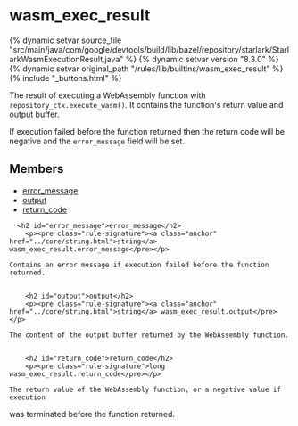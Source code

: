 <html devsite>
<head>
  <meta name="project_path" value="/_project.yaml">
  <meta name="book_path" value="/versions/8.3.0/_book.yaml">
</head>
<body>

<h1 class="page-title" id="modules.wasm_exec_result">wasm_exec_result</h1>

{% dynamic setvar source_file "src/main/java/com/google/devtools/build/lib/bazel/repository/starlark/StarlarkWasmExecutionResult.java" %}
{% dynamic setvar version "8.3.0" %}
{% dynamic setvar original_path "/rules/lib/builtins/wasm_exec_result" %}
{% include "_buttons.html" %}
<!-- {% raw %} -->

The result of executing a WebAssembly function with
<code>repository_ctx.execute_wasm()</code>. It contains the function's
return value and output buffer.

<p>If execution failed before the function returned then the return code will be negative
and the <code>error_message</code> field will be set.


<h2>Members</h2>
<ul>
    <li>
    <a href="#error_message">error_message</a>
  </li>
      <li>
    <a href="#output">output</a>
  </li>
      <li>
    <a href="#return_code">return_code</a>
  </li>
  </ul>

      <h2 id="error_message">error_message</h2>
        <p><pre class="rule-signature"><a class="anchor" href="../core/string.html">string</a> wasm_exec_result.error_message</pre></p>

    Contains an error message if execution failed before the function returned.


        <h2 id="output">output</h2>
        <p><pre class="rule-signature"><a class="anchor" href="../core/string.html">string</a> wasm_exec_result.output</pre></p>

    The content of the output buffer returned by the WebAssembly function.


        <h2 id="return_code">return_code</h2>
        <p><pre class="rule-signature">long wasm_exec_result.return_code</pre></p>

    The return value of the WebAssembly function, or a negative value if execution
was terminated before the function returned.




</body>
</html>

<!-- {% endraw %} -->
